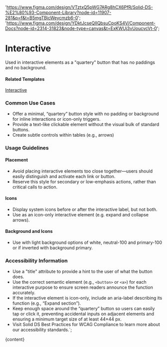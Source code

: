 

  'https://www.figma.com/design/VTztxQ5pWG7ARg8hCX6PfR/Solid-DS-%E2%80%93-Component-Library?node-id=11907-281&p=f&t=B5mgTBjcWeycmzb6-0';
  'https://www.figma.com/design/YDktJcseQIIQbsuCpoKS4V/Component-Docs?node-id=2314-31823&node-type=canvas&t=ExKWUj3vUoucvcVt-0';

# Interactive

Used in interactive elements as a "quartery" button that has no paddings and no background.

<DefaultStory />

<DocumentationLinks storybookLink="${storybookLink}" figmaLibrary="${figmaLibrary}" figmaDocs="${figmaDocs}" />

#### Related Templates

[Interactive](/?path=/docs/templates-interactive--docs)

### Common Use Cases

- Offer a minimal, “quartery” button style with no padding or background for inline interactions or icon-only triggers.
- Provide a text-like clickable element without the visual bulk of standard buttons.
- Create subtle controls within tables (e.g., arrows)

### Usage Guidelines

#### Placement

- Avoid placing interactive elements too close together—users should easily distinguish and activate each link or button.
- Reserve this style for secondary or low-emphasis actions, rather than critical calls to action.

#### Icons

- Display system icons before or after the interactive label, but not both.
- Use as an icon-only interactive element (e.g. expand and collapse arrows).

#### Background and Icons

- Use with light background options of white, neutral-100 and primary-100 or if inverted with background primary.

### Accessibility Information

- Use a "title" attribute to provide a hint to the user of what the button does.
- Use the correct semantic element (e.g., <code>&lt;button&gt;</code> or <code>&lt;a&gt;</code>) for each interactive purpose to ensure screen readers announce the function accurately.
- If the interactive element is icon-only, include an aria-label describing its function (e.g., “Expand section”).
- Keep enough space around the “quartery” button so users can easily tap or click it, preventing accidental inputs on adjacent elements and ensuring a minimum target size of at least 44×44 px.
- Visit <sd-link href="https://www.figma.com/design/YDktJcseQIIQbsuCpoKS4V/Component-Docs?node-id=10708-5011&t=Z1FxSGWkmXG5r5sw-4" target="_blank">Solid DS Best Practices for WCAG Compliance</sd-link> to learn more about our accessibility standards.`;

<Meta title="Styles/sd-interactive/Overview" />

<OverviewFormatter story={InteractiveStories.Default}>{content}</OverviewFormatter>
